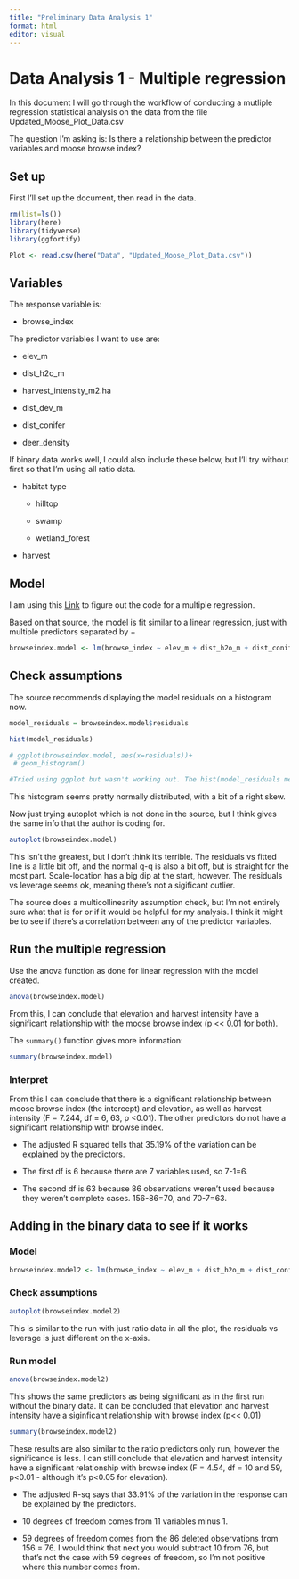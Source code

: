 ```yaml
---
title: "Preliminary Data Analysis 1"
format: html
editor: visual
---
```


# Data Analysis 1 - Multiple regression

In this document I will go through the workflow of conducting a mutliple regression statistical analysis on the data from the file Updated_Moose_Plot_Data.csv

The question I'm asking is: Is there a relationship between the predictor variables and moose browse index?

## Set up

First I'll set up the document, then read in the data.

```r
rm(list=ls())
library(here)
library(tidyverse)
library(ggfortify)
```

```r
Plot <- read.csv(here("Data", "Updated_Moose_Plot_Data.csv"))
```

## Variables

The response variable is:

-   browse_index

The predictor variables I want to use are:

-   elev_m

-   dist_h2o_m

-   harvest_intensity_m2.ha

-   dist_dev_m

-   dist_conifer

-   deer_density

If binary data works well, I could also include these below, but I'll try without first so that I'm using all ratio data.

-   habitat type

    -   hilltop

    -   swamp

    -   wetland_forest

-   harvest

## Model

I am using this [Link](https://www.datacamp.com/tutorial/multiple-linear-regression-r-tutorial) to figure out the code for a multiple regression.

Based on that source, the model is fit similar to a linear regression, just with multiple predictors separated by +

```r
browseindex.model <- lm(browse_index ~ elev_m + dist_h2o_m + dist_conifer_m + harvest_intensity_m2.ha + dist_dev_m + deer_density, data = Plot)
```

## Check assumptions

The source recommends displaying the model residuals on a histogram now.

```r
model_residuals = browseindex.model$residuals

hist(model_residuals)

# ggplot(browseindex.model, aes(x=residuals))+
 # geom_histogram()

#Tried using ggplot but wasn't working out. The hist(model_residuals method worked though)
```

This histogram seems pretty normally distributed, with a bit of a right skew.

Now just trying autoplot which is not done in the source, but I think gives the same info that the author is coding for.

```r
autoplot(browseindex.model)
```

This isn't the greatest, but I don't think it's terrible. The residuals vs fitted line is a little bit off, and the normal q-q is also a bit off, but is straight for the most part. Scale-location has a big dip at the start, however. The residuals vs leverage seems ok, meaning there's not a sigificant outlier.

The source does a multicollinearity assumption check, but I'm not entirely sure what that is for or if it would be helpful for my analysis. I think it might be to see if there's a correlation between any of the predictor variables.

## Run the multiple regression

Use the anova function as done for linear regression with the model created.

```r
anova(browseindex.model)
```

From this, I can conclude that elevation and harvest intensity have a significant relationship with the moose browse index (p \<\< 0.01 for both).

The `summary()` function gives more information:

```r
summary(browseindex.model)
```

### Interpret

From this I can conclude that there is a significant relationship between moose browse index (the intercept) and elevation, as well as harvest intensity (F = 7.244, df = 6, 63, p \<0.01). The other predictors do not have a significant relationship with browse index.

-   The adjusted R squared tells that 35.19% of the variation can be explained by the predictors.

-   The first df is 6 because there are 7 variables used, so 7-1=6.

-   The second df is 63 because 86 observations weren't used because they weren't complete cases. 156-86=70, and 70-7=63.

## Adding in the binary data to see if it works

### Model

```r
browseindex.model2 <- lm(browse_index ~ elev_m + dist_h2o_m + dist_conifer_m + harvest_intensity_m2.ha + dist_dev_m + deer_density + harvest + hilltop + swamp + wetland_forest, data = Plot)
```

### Check assumptions

```r
autoplot(browseindex.model2)
```

This is similar to the run with just ratio data in all the plot, the residuals vs leverage is just different on the x-axis.

### Run model

```r
anova(browseindex.model2)
```

This shows the same predictors as being significant as in the first run without the binary data. It can be concluded that elevation and harvest intensity have a siginficant relationship with browse index (p\<\< 0.01)

```r
summary(browseindex.model2)
```

These results are also similar to the ratio predictors only run, however the significance is less. I can still conclude that elevation and harvest intensity have a significant relationship with browse index (F = 4.54, df = 10 and 59, p\<0.01 - although it's p\<0.05 for elevation).

-   The adjusted R-sq says that 33.91% of the variation in the response can be explained by the predictors.

-   10 degrees of freedom comes from 11 variables minus 1.

-   59 degrees of freedom comes from the 86 deleted observations from 156 = 76. I would think that next you would subtract 10 from 76, but that's not the case with 59 degrees of freedom, so I'm not positive where this number comes from.
